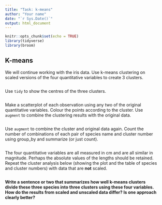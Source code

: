 ```yaml
---
title: "Task: k-means"
author: "Your name"
date: "`r Sys.Date()`"
output: html_document
---
```


```r
knitr::opts_chunk$set(echo = TRUE)
library(tidyverse)
library(broom)
```

## K-means

We will continue working with the iris data. Use k-means clustering on scaled versions of the four quantitative variables to create 3 clusters.

```r


```

Use `tidy` to show the centres of the three clusters.

```r

```

Make a scatterplot of each observation using any two of the original quantitative variables. Colour the points according to the cluster. Use `augment` to combine the clustering results with the original data.

```r


```

Use `augment` to combine the cluster and original data again. Count the number of combinations of each pair of species name and cluster number using group_by and summarize (or just count).

```r

```

The four quantitative variables are all measured in cm and are all similar in magnitude. Perhaps the absolute values of the lengths should be retained. Repeat the cluster analysis below (showing the plot and the table of species and cluster numbers) with data that are **not** scaled.

```r



```

**Write a sentence or two that summarizes how well k-means clusters divide these three species into three clusters using these four variables. How do the results from scaled and unscaled data differ? Is one approach clearly better?**

